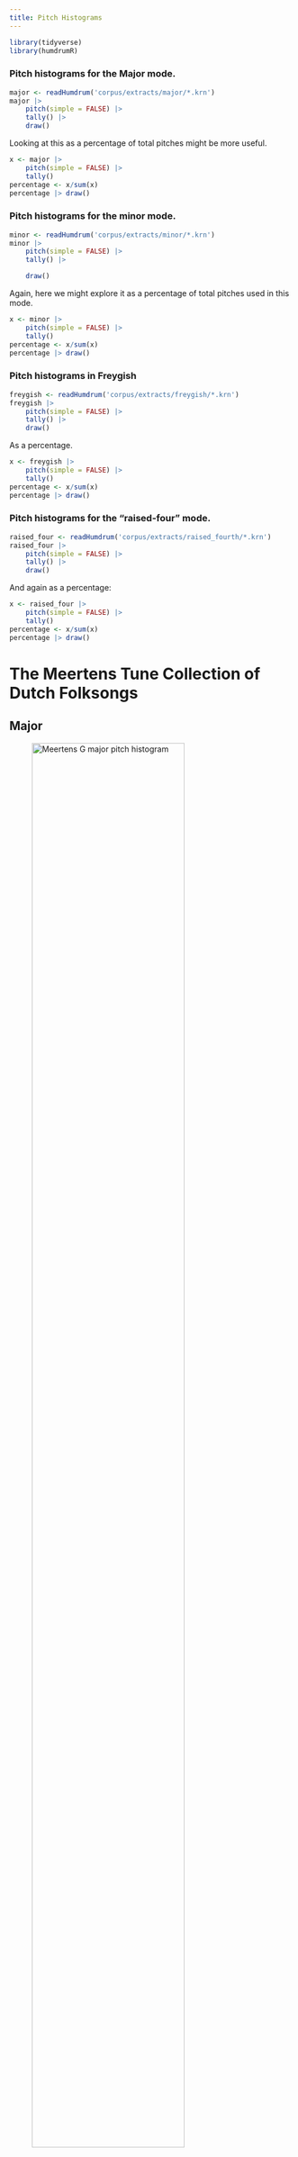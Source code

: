 ```yaml
---
title: Pitch Histograms
---
```



```r
library(tidyverse)
library(humdrumR)
```


### Pitch histograms for the Major mode. 
```r
major <- readHumdrum('corpus/extracts/major/*.krn')
major |> 
    pitch(simple = FALSE) |>
    tally() |>
    draw()

```

Looking at this as a percentage of total pitches might be more useful. 
```r
x <- major |> 
    pitch(simple = FALSE) |>
    tally()
percentage <- x/sum(x)
percentage |> draw()
```

### Pitch histograms for the minor mode. 
```r
minor <- readHumdrum('corpus/extracts/minor/*.krn')
minor |> 
    pitch(simple = FALSE) |>
    tally() |> 

    draw()

```

Again, here we might explore it as a percentage of total pitches used in this mode. 
```r
x <- minor |> 
    pitch(simple = FALSE) |>
    tally()
percentage <- x/sum(x)
percentage |> draw()
```


### Pitch histograms in Freygish
```r
freygish <- readHumdrum('corpus/extracts/freygish/*.krn')
freygish |> 
    pitch(simple = FALSE) |>
    tally() |>
    draw()
```

As a percentage.
```r
x <- freygish |> 
    pitch(simple = FALSE) |>
    tally()
percentage <- x/sum(x)
percentage |> draw()
```

### Pitch histograms for the "raised-four" mode. 
```r
raised_four <- readHumdrum('corpus/extracts/raised_fourth/*.krn')
raised_four |> 
    pitch(simple = FALSE) |>
    tally() |>
    draw()
```

And again as a percentage:

```r
x <- raised_four |> 
    pitch(simple = FALSE) |>
    tally()
percentage <- x/sum(x)
percentage |> draw()
```

# The Meertens Tune Collection of Dutch Folksongs

## Major
![Meertens G major pitch histogram](pitch_distributions/meertens_major.png){ width=80% }

## Minor 
![Meertens G minor pitch histogram](pitch_distributions/meertens_minor.png){ width=80% }
